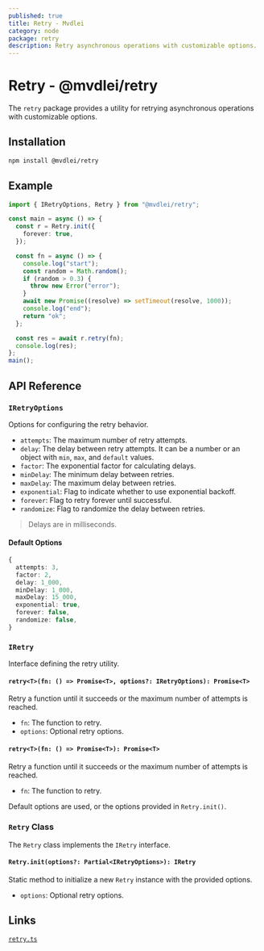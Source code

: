 ```yaml
---
published: true
title: Retry - Mvdlei
category: node
package: retry
description: Retry asynchronous operations with customizable options.
---
```


# Retry - @mvdlei/retry

The `retry` package provides a utility for retrying asynchronous operations with customizable options.

## Installation

```bash
npm install @mvdlei/retry
```

## Example

```typescript
import { IRetryOptions, Retry } from "@mvdlei/retry";

const main = async () => {
  const r = Retry.init({
    forever: true,
  });

  const fn = async () => {
    console.log("start");
    const random = Math.random();
    if (random > 0.3) {
      throw new Error("error");
    }
    await new Promise((resolve) => setTimeout(resolve, 1000));
    console.log("end");
    return "ok";
  };

  const res = await r.retry(fn);
  console.log(res);
};
main();
```

## API Reference

### `IRetryOptions`

Options for configuring the retry behavior.

- `attempts`: The maximum number of retry attempts.
- `delay`: The delay between retry attempts. It can be a number or an object with `min`, `max`, and `default` values.
- `factor`: The exponential factor for calculating delays.
- `minDelay`: The minimum delay between retries.
- `maxDelay`: The maximum delay between retries.
- `exponential`: Flag to indicate whether to use exponential backoff.
- `forever`: Flag to retry forever until successful.
- `randomize`: Flag to randomize the delay between retries.

> Delays are in milliseconds.

#### Default Options

```typescript
{
  attempts: 3,
  factor: 2,
  delay: 1_000,
  minDelay: 1_000,
  maxDelay: 15_000,
  exponential: true,
  forever: false,
  randomize: false,
}
```

### `IRetry`

Interface defining the retry utility.

#### `retry<T>(fn: () => Promise<T>, options?: IRetryOptions): Promise<T>`

Retry a function until it succeeds or the maximum number of attempts is reached.

- `fn`: The function to retry.
- `options`: Optional retry options.

#### `retry<T>(fn: () => Promise<T>): Promise<T>`

Retry a function until it succeeds or the maximum number of attempts is reached.

- `fn`: The function to retry.

Default options are used, or the options provided in `Retry.init()`.

### `Retry` Class

The `Retry` class implements the `IRetry` interface.

#### `Retry.init(options?: Partial<IRetryOptions>): IRetry`

Static method to initialize a new `Retry` instance with the provided options.

- `options`: Optional retry options.

## Links

[`retry.ts`](https://github.com/m10rten/suite/tree/main/packages/retry/src/retry.ts)
